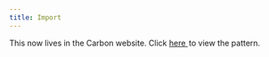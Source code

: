 ```yaml
---
title: Import
---
```



This now lives in the Carbon website.
Click <a href="https://www.carbondesignsystem.com/experimental/import-pattern" target="_blank">
here <Launch16 fill="currentColor" style="vertical-align:middle; margin: 0 2px 2px 0"/></a>
to view the pattern.
